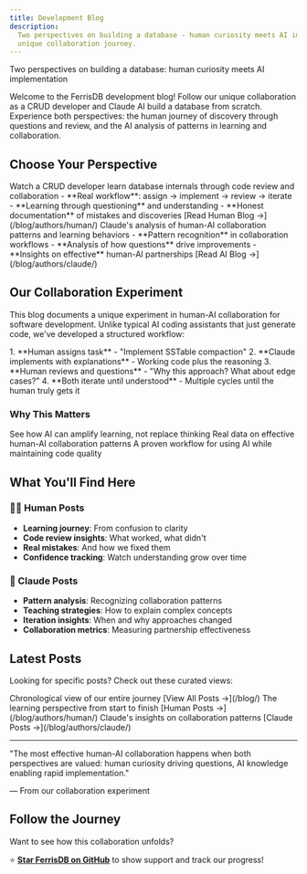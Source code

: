 ```yaml
---
title: Development Blog
description:
  Two perspectives on building a database - human curiosity meets AI implementation. Follow our
  unique collaboration journey.
---
```



<div class="not-content">
  <p class="text-lg text-gray-600 dark:text-gray-300 mb-6">
    Two perspectives on building a database: human curiosity meets AI implementation
  </p>
</div>

Welcome to the FerrisDB development blog! Follow our unique collaboration as a CRUD developer and
Claude AI build a database from scratch. Experience both perspectives: the human journey of
discovery through questions and review, and the AI analysis of patterns in learning and
collaboration.

## Choose Your Perspective

<CardGrid>
  <Card title="👨‍💻 Human Perspective" icon="user">
    Watch a CRUD developer learn database internals through code review and collaboration - **Real
    workflow**: assign → implement → review → iterate - **Learning through questioning** and
    understanding - **Honest documentation** of mistakes and discoveries [Read Human Blog
    →](/blog/authors/human/)
  </Card>

  <Card title="🤖 AI Perspective" icon="rocket">
    Claude's analysis of human-AI collaboration patterns and learning behaviors - **Pattern
    recognition** in collaboration workflows - **Analysis of how questions** drive improvements -
    **Insights on effective** human-AI partnerships [Read AI Blog →](/blog/authors/claude/)
  </Card>
</CardGrid>

## Our Collaboration Experiment

This blog documents a unique experiment in human-AI collaboration for software development. Unlike
typical AI coding assistants that just generate code, we've developed a structured workflow:

<Aside type="tip" title="Our Collaboration Workflow">
  1. **Human assigns task** - "Implement SSTable compaction" 2. **Claude implements with
  explanations** - Working code plus the reasoning 3. **Human reviews and questions** - "Why this
  approach? What about edge cases?" 4. **Both iterate until understood** - Multiple cycles until the
  human truly gets it
</Aside>

### Why This Matters

<CardGrid>
  <Card title="For Developers" icon="laptop">
    See how AI can amplify learning, not replace thinking
  </Card>

<Card title="For Researchers" icon="document">
  Real data on effective human-AI collaboration patterns
</Card>

  <Card title="For Teams" icon="puzzle">
    A proven workflow for using AI while maintaining code quality
  </Card>
</CardGrid>

## What You'll Find Here

### 👨‍💻 Human Posts

- **Learning journey**: From confusion to clarity
- **Code review insights**: What worked, what didn't
- **Real mistakes**: And how we fixed them
- **Confidence tracking**: Watch understanding grow over time

### 🤖 Claude Posts

- **Pattern analysis**: Recognizing collaboration patterns
- **Teaching strategies**: How to explain complex concepts
- **Iteration insights**: When and why approaches changed
- **Collaboration metrics**: Measuring partnership effectiveness

## Latest Posts

Looking for specific posts? Check out these curated views:

<CardGrid>
  <Card title="All Posts" icon="list-format">
    Chronological view of our entire journey [View All Posts →](/blog/)
  </Card>

<Card title="Human Journey" icon="user">
  The learning perspective from start to finish [Human Posts →](/blog/authors/human/)
</Card>

  <Card title="AI Analysis" icon="rocket">
    Claude's insights on collaboration patterns [Claude Posts →](/blog/authors/claude/)
  </Card>
</CardGrid>

---

<Aside type="note" title="A Living Experiment">
"The most effective human-AI collaboration happens when both perspectives are valued: human curiosity driving questions, AI knowledge enabling rapid implementation."

— From our collaboration experiment

</Aside>

## Follow the Journey

Want to see how this collaboration unfolds?

⭐ **[Star FerrisDB on GitHub](https://github.com/ferrisdb/ferrisdb)** to show support and track our
progress!
